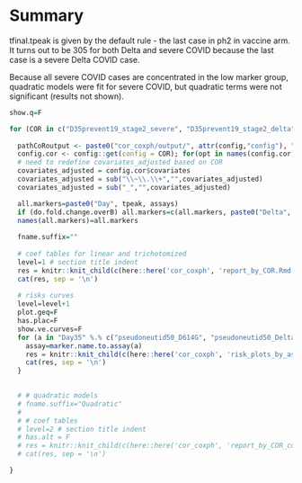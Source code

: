# Summary

tfinal.tpeak is given by the default rule - the last case in ph2 in vaccine arm. It turns out to be 305 for both Delta and severe COVID because the last case is a severe Delta COVID case.

Because all severe COVID cases are concentrated in the low marker group, quadratic models were fit for severe COVID, but quadratic terms were not significant (results not shown).


```r

show.q=F

for (COR in c("D35prevent19_stage2_severe", "D35prevent19_stage2_delta")) {
    
  pathCoRoutput <- paste0("cor_coxph/output/", attr(config,"config"), "/", COR)
  config.cor <- config::get(config = COR); for(opt in names(config.cor)) eval(parse(text = paste0(names(config.cor[opt])," <- config.cor[[opt]]")))
  # need to redefine covariates_adjusted based on COR
  covariates_adjusted = config.cor$covariates
  covariates_adjusted = sub("\\~\\.\\+","",covariates_adjusted)
  covariates_adjusted = sub("_","",covariates_adjusted)

  all.markers=paste0("Day", tpeak, assays)
  if (do.fold.change.overB) all.markers=c(all.markers, paste0("Delta", tpeak, "overB", assays))
  names(all.markers)=all.markers
  
  fname.suffix=""
  
  # coef tables for linear and trichotomized
  level=1 # section title indent
  res = knitr::knit_child(c(here::here('cor_coxph', 'report_by_COR.Rmd')), quiet = TRUE)
  cat(res, sep = '\n')
  
  # risks curves
  level=level+1
  plot.geq=F
  has.plac=F
  show.ve.curves=F
  for (a in "Day35" %.% c("pseudoneutid50_D614G", "pseudoneutid50_Delta", "bindSpike_D614", "bindSpike_Delta1")) {
    assay=marker.name.to.assay(a)
    res = knitr::knit_child(c(here::here('cor_coxph', 'risk_plots_by_assays.Rmd')), quiet = TRUE)
    cat(res, sep = '\n')
  }

    
  # # quadratic models
  # fname.suffix="Quadratic"
  # 
  # # coef tables
  # level=2 # section title indent
  # has.alt = F
  # res = knitr::knit_child(c(here::here('cor_coxph', 'report_by_COR_coef.Rmd')), quiet = TRUE)
  # cat(res, sep = '\n')

}






```
